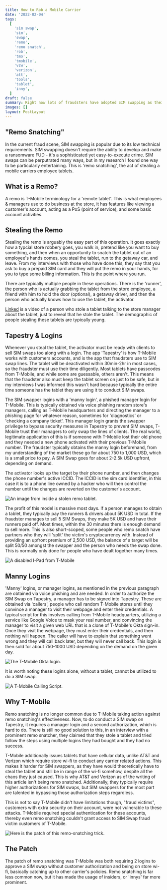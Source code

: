 ```yaml
---
title: How to Rob a Mobile Carrier
date: '2022-02-04'
tags:
  [
    'sim swap',
    'sim',
    'swap',
    'remo',
    'remo snatch',
    'rob',
    'tmo',
    'tmobile',
    'vzw',
    'verizon',
    'att',
    'tools',
    'tablet',
    'inny',
  ]
draft: false
summary: Right now lots of fraudsters have adopted SIM swapping as their crime of choice, and as mobile carriers crack down on SIM swapping, fraudsters are taking their methods to the next level. This article focuses on the 'remo snatching', a method fraudsters are using to execute SIM swap which is largely unusual from typical fraudster tendencies.
images: []
layout: PostLayout
---
```


## "Remo Snatching"

In the current fraud scene, SIM swapping is popular due to its low technical requirements. SIM swapping doesn't require the ability to develop and make a ransomware FUD - it's a sophisticated yet easy-to-execute crime. SIM swaps can be perputrated many ways, but in my research I found one way to be particularly entertaining. This is 'remo snatching', the act of stealing a mobile carriers employee tablets.

## What is a Remo?

A remo is T-Mobile terminology for a 'remote tablet'. This is what employees & managers use to do business at the store, it has features like viewing a customer's account, acting as a PoS (point of service), and some basic account activities.

## Stealing the Remo

Stealing the remo is arguably the easy part of this operation. It goes exactly how a typcial store robbery goes, you walk in, pretend like you want to buy something, and then when an opportunity to snatch the tablet out of an employee's hands comes, you steal the tablet, run to the getaway car, and leave. From my interviews with those who have done this, they say that you ask to buy a prepaid SIM card and they will put the remo in your hands, for you to type some billing information. This is the point where you run.

There are typically multiple people in these operations. There is the 'runner', the person who is actually grabbing the tablet from the store employee, a friend with him to hold the door (optional), a getaway driver, and then the person who actually knows how to use the tablet, the activator.

[Linked](https://streamable.com/6r4hhh) is a video of a person who stole a tablet talking to the store manager about the tablet, just to reveal that he stole the tablet. The demographic of people stealing these tablets are typically young.

## Tapestry & Logins

Whenever you steal the tablet, the activator must be ready with clients to sell SIM swaps too along with a login. The app 'Tapestry' is how T-Mobile works with customers accounts, and is the app that fraudsters use to SIM swap lines. The tablet will be deactivated within 30min-2hr in most cases, so the fraudster must use their time diligently. Most tablets have passcodes from T-Mobile, and while some are guessable, others aren't. This means that the fraudster also must keep the tablet screen on just to be safe, but in my interviews I was informed this wasn't hard because typically the entire time someone has the tablet they are using it to conduct SIM swaps.

The SIM swapper logins with a 'manny login', a phished manager login for T-Mobile. This is typically obtained via voice phishing random store's managers, calling as T-Mobile headquarters and directing the manager to a phishing page for whatever reason, sometimes for 'diagnostics' or 'checking a company ticket'. This manager login grants the swapper privilege to bypass security measures in Tapestry to prevent SIM swaps, T-Mobile trust their managers to only swap the lines of clients. The real world, legitimate application of this is if someone with T-Mobile lost their old phone and they needed a new phone activated with their previous T-Mobile number. The fraudster typically obtains the manny login beforehand, from my understanding of the market these go for about 750 to 1,000 USD, which is a small price to pay. A SIM Swap goes for about 2-2.5k USD upfront, depending on demand.

The activator looks up the target by their phone number, and then changes the phone number's active ICCID. The ICCID is the sim card identifier, in this case it is to a phone line owned by a hacker who will then control the number until the changes are reverted on the customer's account.

![An image from inside a stolen remo tablet.](/static/images/remo/tmobile_simupdated.jpg)

The profit of this model is massive most days. If a person manages to obtain a tablet, they typically pay the runners & drivers about 5K USD in total. If the fraudster manages to sell 5 SIM Swaps, they make 5K USD and have their runners paid off. Most times, within the 30 minutes there is enough demand to sell more. This is also short-scoped, some people who remo snatch have partners who they will 'split' the victim's cryptocurrency with. Instead of providing an upfront premium of 2,500 USD, the balance of a target will be split 50/50 amongst the swapper and the person who needs the swap done. This is normally only done for people who have dealt together many times.

![A disabled I-Pad from T-Mobile](/static/images/remo/tmo_tablet15.jpg)

## Manny Logins

'Manny' logins, or manager logins, as mentioned in the previous paragraph are obtained via voice phishing and are needed. In order to authorize the SIM Swap on Tapestry, a manager has to be signed into Tapestry. These are obtained via 'callers', people who call random T-Mobile stores until they convince a manager to visit their webpage and enter their credentials. A typical script for this involves calling from T-Mobile headquarters, utilizing a service like Google Voice to mask your real number, and convincing the manager to visit a given web URL that is a clone of T-Mobile's Okta sign-in. Once they visit the webpage, they must enter their credentials, and then nothing will happen. The caller will have to explain that something went wrong and they will call back later, but they will never call back. This login is then sold for about 750-1000 USD depending on the demand on the given day.

![The T-Mobile Okta login.](/static/images/remo/okta.png)

It is worth noting these logins alone, without a tablet, cannot be utilized to do a SIM swap.

![A T-Mobile Calling Script.](/static/images/remo/tmo_script.png)

## Why T-Mobile

Remo snatching is no longer common due to T-Mobile taking action against remo snatching's effectiveness. Now, to do conduct a SIM swap on Tapestry, it requires a manager login and a second authorization, which is hard to do. There is still no good solution to this, in an interview with a prominent remo snatcher, they claimed that they stole a tablet and tried follow the steps using multiple logins they had bought and they had no success.

T-Mobile additionally issues tablets that have cellular data, unlike AT&T and Verizon which require store wi-fi to conduct any carrier related actions. This makes it harder for SIM swappers, as they have would theoretically have to steal the tablet and still be in range of the wi-fi somehow, despite all the chaos they just caused. This is why AT&T and Verizon as of the writing of this article isn't being remo snatched. Additionally, they typically require higher authorizations for SIM swaps, but SIM swappers for the most part are talented in bypassing those authorization steps regardless.

This is not to say T-Mobile didn't have limitations though, "fraud victims", customers with extra security on their account, were not vulnerable to these attacks. T-Mobile required special authentication for these accounts, thereby even remo snatching couldn't grant access to SIM Swap fraud victim customers of T-Mobile.

![Here is the patch of this remo-snatching trick.](/static/images/remo/patch.jpg)

## The Patch

The patch of remo snatching was T-Mobile was both requiring 2 logins to approve a SIM swap without customer authorization and being on store wi-fi, basically catching up to other carrier's policies. Remo snatching is far less common now, but it has made the usage of insiders, or 'innys' far more prominent.
